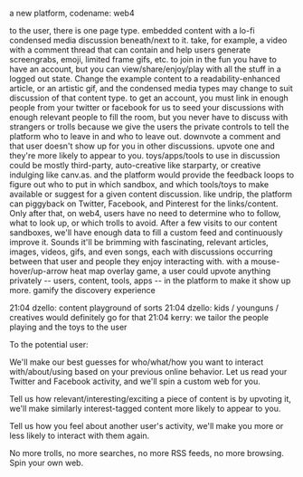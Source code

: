 a new platform, codename: web4

to the user, there is one page type. embedded content with a lo-fi condensed media discussion beneath/next to it. take, for example, a video with a comment thread that can contain and help users generate screengrabs, emoji, limited frame gifs, etc. to join in the fun you have to have an account, but you can view/share/enjoy/play with all the stuff in a logged out state. Change the example content to a readability-enhanced article, or an artistic gif, and the condensed media types may change to suit discussion of that content type. to get an account, you must link in enough people from your twitter or facebook for us to seed your discussions with enough relevant people to fill the room, but you never have to discuss with strangers or trolls because we give the users the private controls to tell the platform who to leave in and who to leave out. downvote a comment and that user doesn't show up for you in other discussions. upvote one and they're more likely to appear to you. toys/apps/tools to use in discussion could be mostly third-party, auto-creative like starparty, or creative indulging like canv.as. and the platform would provide the feedback loops to figure out who to put in which sandbox, and which tools/toys to make available or suggest for a given content discussion. like undrip, the platform can piggyback on Twitter, Facebook, and Pinterest for the links/content. Only after that, on web4, users have no need to determine who to follow, what to look up, or which trolls to avoid. After a few visits to our content sandboxes, we'll have enough data to fill a custom feed and continuously improve it. Sounds it'll be brimming with fascinating, relevant articles, images, videos, gifs, and even songs, each with discussions occurring between that user and people they enjoy interacting with. with a mouse-hover/up-arrow heat map overlay game, a user could upvote anything privately -- users, content, tools, apps -- in the platform to make it show up more. gamify the discovery experience

21:04 dzello: content playground of sorts
21:04 dzello: kids / younguns / creatives would definitely go for that
21:04 kerry: we tailor the people playing and the toys to the user


To the potential user:

We'll make our best guesses for who/what/how you want to interact with/about/using based on your previous online behavior. Let us read your Twitter and Facebook activity, and we'll spin a custom web for you.

Tell us how relevant/interesting/exciting a piece of content is by upvoting it, we'll make similarly interest-tagged content more likely to appear to you.

Tell us how you feel about another user's activity, we'll make you more or less likely to interact with them again.

No more trolls, no more searches, no more RSS feeds, no more browsing. Spin your own web.